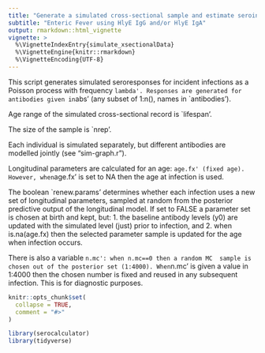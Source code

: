 ```yaml
---
title: "Generate a simulated cross-sectional sample and estimate seroincidence"
subtitle: "Enteric Fever using HlyE IgG and/or HlyE IgA"
output: rmarkdown::html_vignette
vignette: >
  %\VignetteIndexEntry{simulate_xsectionalData}
  %\VignetteEngine{knitr::rmarkdown}
  %\VignetteEncoding{UTF-8}
---
```



 This script generates simulated seroresponses for incident infections
 as a Poisson process with frequency `lambda'. Responses are generated for
 antibodies given in `abs' (any subset of 1:n(), names in `antibodies').

 Age range of the simulated cross-sectional record is `lifespan'.

 The size of the sample is `nrep'.

 Each individual is simulated separately, but different antibodies are
 modelled jointly (see "sim-graph.r").

 Longitudinal parameters are calculated for an age: `age.fx' (fixed age).
 However, when `age.fx' is set to NA then the age at infection is used.

 The boolean `renew.params' determines whether each infection uses a
 new set of longitudinal parameters, sampled at random from the
 posterior predictive output of  the longitudinal model. If set to FALSE
 a parameter set is chosen at birth and kept, but:
 1. the baseline antibody levels (y0) are updated with the simulated level
    (just) prior to infection, and
 2. when is.na(age.fx) then the selected parameter sample is updated for the
    age when infection occurs.

 There is also a variable `n.mc': when n.mc==0 then a random MC
 sample is chosen out of the posterior set (1:4000). When `n.mc' is
 given a value in 1:4000 then the chosen number is fixed and reused
 in any subsequent infection. This is for diagnostic purposes.


```r
knitr::opts_chunk$set(
  collapse = TRUE,
  comment = "#>"
)
```


```r
library(serocalculator)
library(tidyverse)


#load in longitudinal parameters, these are modelled from all SEES cases across all ages and countries 
dmcmc <- getAdditionalData(fileURL = "https://osf.io/download/rtw5k")  
  


mcmcL <- dmcmc %>%
  mutate(y1 = y1-y0) %>%
  mutate(r = r-1) %>%
  tidyr::pivot_longer(
      names_to = "parameter",
      cols = c("y0", "y1", "t1", "alpha", "r") ) |>
      mutate(parameter = factor(parameter, levels = unique(parameter))) %>%
  select(-Country, -ageCat) %>%
  mutate(value = log(value)) %>%
  filter(antigen_iso == "HlyE_IgG" | antigen_iso == "HlyE_IgA") %>%
  droplevels()
  



predpar <- df_to_array(mcmcL, dim_var_names = c("antigen_iso", "parameter"))
 

```


## Simulate cross-sectional data
```r
#set seed to reproduce results
set.seed(54321)

ab.nm <- rbind(c("HlyE","IgA"),c("HlyE","IgG"));
antibodies <- c();
for(k.test in 1:nrow(ab.nm))
  antibodies <- c(antibodies,paste(ab.nm[k.test,1],ab.nm[k.test,2]));

antibodies <- levels(mcmcL$antigen_iso)

abs <-  c(1,2);
age.fx <- NA; # age used for longitudinal model (fixed for now)
day2yr <- 365.25;
lambda <- 0.2; # incidence (1/yr)
npar <- 5; # y0, y1, t1, alpha, shape

lifespan <- c(0,20); # range covered in simulations
nrep <- 100; # cross-sectional sample size

dlims <- rbind(c(1e-2,5e-1),c(1e-2,5e-1)); # noise distribution
blims <- dlims; # baseline distribution


csdata0 <- makecs(lambda/day2yr,
                  n.smpl=nrep,
                  age.rng=lifespan*day2yr,
                  age.fx=age.fx,
                  ablist=abs,n.mc=0,
                  renew.params=TRUE,add.noise=TRUE);

csdata0[,1] <-  csdata0[,1]/day2yr;


```


## Estimate seroincidence
```r

cond <- data.frame(
  antigen_iso = c("HlyE_IgG", "HlyE_IgA"),
  nu = c(0.5, 0.5),  # Biologic noise (nu)
  eps = c(0.2, 0.2),                             # M noise (eps)
  y.low = c(1, 1),                            # low cutoff (llod)
  y.high = c(5e6, 5e6))                      # high cutoff (y.high)
                          

csdataL <- as.data.frame(csdata0) %>%
  pivot_longer(cols= c("HlyE_IgG", "HlyE_IgA"), names_to = "antigen_iso", values_to = "value")

est.incidence(csdataL %>%
                   rename(y = value,
                          a = age), 
              dmcmc, cond, antigen_isos = c("HlyE_IgA"))


```

